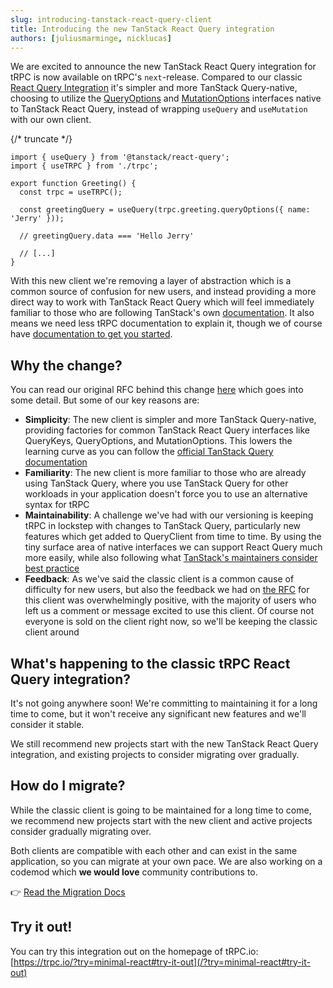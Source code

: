 ```yaml
---
slug: introducing-tanstack-react-query-client
title: Introducing the new TanStack React Query integration
authors: [juliusmarminge, nicklucas]
---
```


We are excited to announce the new TanStack React Query integration for tRPC is now available on tRPC's `next`-release. Compared to our classic [React Query Integration](/docs/client/react) it's simpler and more TanStack Query-native, choosing to utilize the [QueryOptions](https://tanstack.com/query/latest/docs/framework/react/guides/query-options) and [MutationOptions](https://tanstack.com/query/latest/docs/framework/react/guides/mutations) interfaces native to TanStack React Query, instead of wrapping `useQuery` and `useMutation` with our own client.

{/* truncate */}

```tsx title="greeting.tsx"
import { useQuery } from '@tanstack/react-query';
import { useTRPC } from './trpc';

export function Greeting() {
  const trpc = useTRPC();

  const greetingQuery = useQuery(trpc.greeting.queryOptions({ name: 'Jerry' }));

  // greetingQuery.data === 'Hello Jerry'

  // [...]
}
```

With this new client we're removing a layer of abstraction which is a common source of confusion for new users, and instead providing a more direct way to work with TanStack React Query which will feel immediately familiar to those who are following TanStack's own [documentation](https://tanstack.com/query/latest). It also means we need less tRPC documentation to explain it, though we of course have [documentation to get you started](/docs/client/tanstack-react-query/setup).

## Why the change?

You can read our original RFC behind this change [here](https://github.com/trpc/trpc/discussions/6240) which goes into some detail. But some of our key reasons are:

- **Simplicity**: The new client is simpler and more TanStack Query-native, providing factories for common TanStack React Query interfaces like QueryKeys, QueryOptions, and MutationOptions. This lowers the learning curve as you can follow the [official TanStack Query documentation](https://tanstack.com/query/latest)
- **Familiarity**: The new client is more familiar to those who are already using TanStack Query, where you use TanStack Query for other workloads in your application doesn't force you to use an alternative syntax for tRPC
- **Maintainability**: A challenge we've had with our versioning is keeping tRPC in lockstep with changes to TanStack Query, particularly new features which get added to QueryClient from time to time. By using the tiny surface area of native interfaces we can support React Query much more easily, while also following what [TanStack's maintainers consider best practice](https://bsky.app/profile/tkdodo.eu/post/3lgizrcvjmc24)
- **Feedback**: As we've said the classic client is a common cause of difficulty for new users, but also the feedback we had on [the RFC](https://github.com/trpc/trpc/discussions/6240) for this client was overwhelmingly positive, with the majority of users who left us a comment or message excited to use this client. Of course not everyone is sold on the client right now, so we'll be keeping the classic client around

## What's happening to the classic tRPC React Query integration?

It's not going anywhere soon! We're committing to maintaining it for a long time to come, but it won't receive any significant new features and we'll consider it stable.

We still recommend new projects start with the new TanStack React Query integration, and existing projects to consider migrating over gradually.

## How do I migrate?

While the classic client is going to be maintained for a long time to come, we recommend new projects start with the new client and active projects consider gradually migrating over.

Both clients are compatible with each other and can exist in the same application, so you can migrate at your own pace. We are also working on a codemod which **we would love** community contributions to.

👉 [Read the Migration Docs](/docs/client/tanstack-react-query/migrating)

## Try it out!

You can try this integration out on the homepage of tRPC.io: [https://trpc.io/?try=minimal-react#try-it-out](/?try=minimal-react#try-it-out)
